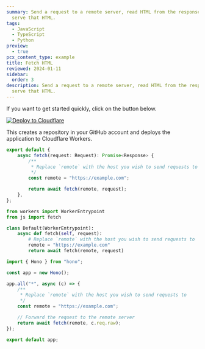 ```yaml
---
summary: Send a request to a remote server, read HTML from the response, and
  serve that HTML.
tags:
  - JavaScript
  - TypeScript
  - Python
preview:
  - true
pcx_content_type: example
title: Fetch HTML
reviewed: 2024-01-11
sidebar:
  order: 3
description: Send a request to a remote server, read HTML from the response, and
  serve that HTML.
---
```


If you want to get started quickly, click on the button below.

[![Deploy to Cloudflare](https://deploy.workers.cloudflare.com/button)](https://deploy.workers.cloudflare.com/?url=https://github.com/cloudflare/docs-examples/tree/main/workers/fetch-html)

This creates a repository in your GitHub account and deploys the application to Cloudflare Workers.


<Tabs syncKey="workersExamples"> <TabItem label="JavaScript" icon="seti:javascript">

<Render file="fetch-html-example-js" product="workers" />

</TabItem> <TabItem label="TypeScript" icon="seti:typescript">

```ts
export default {
	async fetch(request: Request): Promise<Response> {
		/**
		 * Replace `remote` with the host you wish to send requests to
		 */
		const remote = "https://example.com";

		return await fetch(remote, request);
	},
};
```

</TabItem> <TabItem label="Python" icon="seti:python">

```py
from workers import WorkerEntrypoint
from js import fetch

class Default(WorkerEntrypoint):
    async def fetch(self, request):
        # Replace `remote` with the host you wish to send requests to
        remote = "https://example.com"
        return await fetch(remote, request)
```

</TabItem> <TabItem label="Hono" icon="seti:typescript">

```ts
import { Hono } from "hono";

const app = new Hono();

app.all("*", async (c) => {
	/**
	 * Replace `remote` with the host you wish to send requests to
	 */
	const remote = "https://example.com";

	// Forward the request to the remote server
	return await fetch(remote, c.req.raw);
});

export default app;
```

</TabItem> </Tabs>
